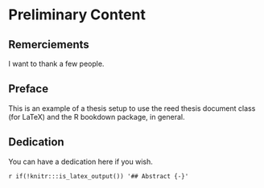 # Preliminary Content {-}

## Remerciements {-}

I want to thank a few people.

## Preface {-}

This is an example of a thesis setup to use the reed thesis document class
(for LaTeX) and the R bookdown package, in general.

## Dedication {-}

You can have a dedication here if you wish. 

`r if(!knitr:::is_latex_output()) '## Abstract {-}'`
